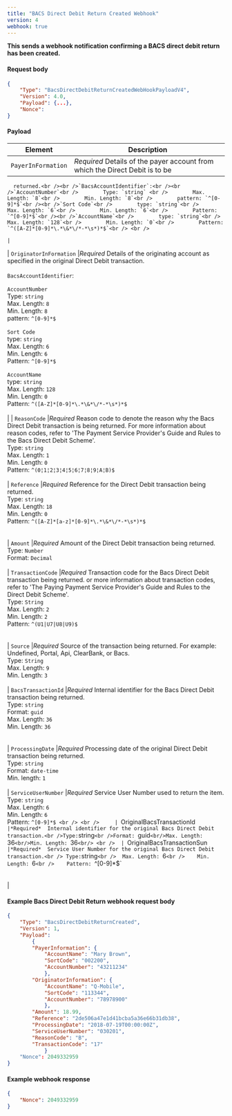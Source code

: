 ```yaml
---
title: "BACS Direct Debit Return Created Webhook"
version: 4
webhook: true
---
```


**This sends a webhook notification confirming a BACS direct debit return has been created.**

#### Request body

```json
{
    "Type": "BacsDirectDebitReturnCreatedWebHookPayloadV4",
    "Version": 4.0,
    "Payload": {...},
    "Nonce":
}
```

#### Payload
| Element                       | Description                                                                                                                                                                                                                                                                                                                                                                                                                                                                                                                                                                                                                                                                                                                                                                                                                             |
|-------------------------------|-----------------------------------------------------------------------------------------------------------------------------------------------------------------------------------------------------------------------------------------------------------------------------------------------------------------------------------------------------------------------------------------------------------------------------------------------------------------------------------------------------------------------------------------------------------------------------------------------------------------------------------------------------------------------------------------------------------------------------------------------------------------------------------------------------------------------------------------|
| `PayerInFormation`               |*Required* Details of the payer account from which the Direct Debit is to be
      returned.<br /><br />`BacsAccountIdentifier`:<br /><br />`AccountNumber`<br />        Type: `string` <br />        Max. Length: `8`<br />        Min. Length: `8`<br />        pattern: `^[0-9]*$`<br /><br />`Sort Code`<br />        type: `string`<br />        Max. Length: `6`<br />        Min. Length: `6`<br />        Pattern: `^[0-9]*$`<br /><br />`AccountName`<br />        type: `string`<br />        Max. Length: `128`<br />        Min. Length: `0`<br />        Pattern: `^([A-Z]*[0-9]*\.*\&*\/*-*\s*)*$`<br /> <br />             
                                                                                                                                                                                                                                                                                                                                                                                                                                                                                                                                                                                                                         |
| `OriginatorInFormation`                      |*Required*  Details of the originating account as specified in the original Direct
      Debit transaction.<br /><br />`BacsAccountIdentifier`:<br /><br />`AccountNumber`<br />        Type: `string` <br />        Max. Length: `8`<br />        Min. Length: `8`<br />        pattern: `^[0-9]*$`<br /><br />`Sort Code`<br />        type: `string`<br />        Max. Length: `6`<br />        Min. Length: `6`<br />        Pattern: `^[0-9]*$`<br /><br />`AccountName`<br />        type: `string`<br />        Max. Length: `128`<br />        Min. Length: `0`<br />        Pattern: `^([A-Z]*[0-9]*\.*\&*\/*-*\s*)*$`<br /> <br />                                                                                                                                                                                                                                                                                                                                                                                                                                                                                                                                                                                                                                                                                                                                                                                                              |
| `ReasonCode`       |*Required* Reason code to denote the reason why the Bacs Direct Debit transaction is being returned. For more information about reason codes, refer to 'The Payment Service Provider's Guide and Rules to the Bacs Direct Debit Scheme'.<br/>Type: `string` <br/>Max. Length: `1`<br/>Min. Length: `0`<br />        Pattern: `^(0¦1¦2¦3¦4¦5¦6¦7¦8¦9¦A¦B)$`<br /> <br /> 
| `Reference`                      |*Required*  Reference for the Direct Debit transaction being returned.<br />Type: `string`<br/>Max. Length: `18`	<br/>Min. Length: `0`<br/>Pattern: `^([A-Z]*[a-z]*[0-9]*\.*\&*\/*-*\s*)*$`<br /><br />                                                                                                                                               
| `Amount`            |*Required*  Amount of the Direct Debit transaction being returned.<br /> Type: `Number`<br/>Format: `Decimal`<br /><br />
| `TransactionCode`            |*Required*  Transaction code for the Bacs Direct Debit transaction being returned. or more       information about transaction codes, refer to 'The Paying Payment Service Provider's Guide and Rules to the Direct Debit Scheme'.<br /> Type: `String`<br/>Max. Length: `2`<br/>Min. Length: `2`<br /> Pattern: `^(U1|U7|U8|U9)$`                                                                                                        <br /> <br />    
| `Source`                |*Required*  Source of the transaction being returned. For example: Undefined, Portal, Api, ClearBank, or Bacs.<br />Type: `String`<br/>Max. Length: `9`<br/>Min. Length: `3`<br/>   <br />
| `BacsTransactionId`             |*Required*  Internal identifier for the Bacs Direct Debit transaction being returned.<br />Type: `string`<br />Format: `guid`<br/>Max. Length: `36`<br/>Min. Length: `36`<br/>  <br />      
| `ProcessingDate`       |*Required* Processing date of the original Direct Debit transaction being returned.<br/>Type: `string` <br/>Format: `date-time`<br/>Min. length: `1`<br /> <br /> 
| `ServiceUserNumber`                    |*Required*  Service User Number used to return the item.<br /> Type: `string`<br />  Max. Length: `6`<br />    Min. Length: `6`<br />    Pattern: `^[0-9]*$ <br /> <br />    
| `OriginalBacsTransactionId`                   |*Required*  Internal identifier for the original Bacs Direct Debit transaction.<br />Type: `string`<br />Format: `guid`<br/>Max. Length: `36`<br/>Min. Length: `36`<br/> <br /> 
| `OriginalBacsTransactionSun`                    |*Required*  Service User Number for the original Bacs Direct Debit transaction.<br /> Type: `string`<br />  Max. Length: `6`<br />    Min. Length: `6`<br />    Pattern: `^[0-9]*$` <br /> <br />                                                                                                                                                 
                                                                                                                                                                                                                                                                                                                                                                                                                                                                                                                                                                                                                                                                                                                                                                                                                                                                                                                                                                                                                                                                                                                          |

#### Example Bacs Direct Debit Return webhook request body

```json
{
	"Type": "BacsDirectDebitReturnCreated",
	"Version": 1,
	"Payload":
		{
		"PayerInformation": {
			"AccountName": "Mary Brown",
			"SortCode": "002200",
			"AccountNumber": "43211234"
			},
		"OriginatorInformation": {
			"AccountName": "Q-Mobile",
			"SortCode": "113344",
			"AccountNumber": "78978900"
			},
		"Amount": 18.99,
		"Reference": "2de506a47e1d41bcba5a36e66b31db38",
		"ProcessingDate": "2018-07-19T00:00:00Z",
		"ServiceUserNumber": "030201",
		"ReasonCode": "B",
		"TransactionCode": "17"
			}
	"Nonce": 2049332959
}
```
#### Example webhook response

```json
{
    "Nonce": 2049332959
}
